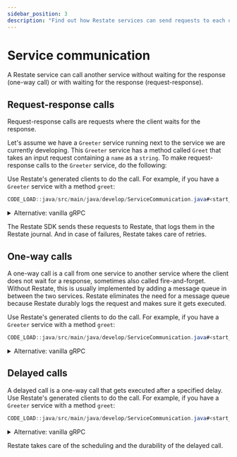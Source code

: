 ```yaml
---
sidebar_position: 3
description: "Find out how Restate services can send requests to each other."
---
```



# Service communication
A Restate service can call another service without waiting for the response (one-way call) or with waiting for the response (request-response).

## Request-response calls
Request-response calls are requests where the client waits for the response.

Let's assume we have a `Greeter` service running next to the service we are currently developing.
This `Greeter` service has a method called `Greet` that takes an input request containing a `name` as a `string`.
To make request-response calls to the `Greeter` service, do the following:

Use Restate's generated clients to do the call.
For example, if you have a `Greeter` service with a method `greet`:

```java
CODE_LOAD::java/src/main/java/develop/ServiceCommunication.java#<start_request_response>-<end_request_response>
```

<details>
<summary>Alternative: vanilla gRPC</summary>

You can do request-response calls via `ctx.call` by supplying it with the gRPC method descriptor and request, by using the generated Protobuf code.
In this example, the `Greet` function requires a `Request` Protobuf message as input with a single `name` parameter.

```java
CODE_LOAD::java/src/main/java/develop/ServiceCommunication.java#<start_grpc_request_response>-<end_grpc_request_response>
```

</details>

The Restate SDK sends these requests to Restate, that logs them in the Restate journal.
And in case of failures, Restate takes care of retries.


## One-way calls
A one-way call is a call from one service to another service where the client does not wait for a response, sometimes also called fire-and-forget.
Without Restate, this is usually implemented by adding a message queue in between the two services. 
Restate eliminates the need for a message queue because Restate durably logs the request and makes sure it gets executed.

Use Restate's generated clients to do the call.
For example, if you have a `Greeter` service with a method `greet`:

```java
CODE_LOAD::java/src/main/java/develop/ServiceCommunication.java#<start_one_way>-<end_one_way>
```

<details>
<summary>Alternative: vanilla gRPC</summary>

You can do one-way calls via `ctx.oneWayCall` by supplying it with the gRPC method descriptor and request, by using the generated Protobuf code.
In this example, the `Greet` function requires a `Request` Protobuf message as input with a single `name` parameter.

```java
CODE_LOAD::java/src/main/java/develop/ServiceCommunication.java#<start_grpc_one_way>-<end_grpc_one_way>
```

</details>


## Delayed calls
A delayed call is a one-way call that gets executed after a specified delay.
Use Restate's generated clients to do the call.
For example, if you have a `Greeter` service with a method `greet`:

```java
CODE_LOAD::java/src/main/java/develop/ServiceCommunication.java#<start_delayed>-<end_delayed>
```

<details>
<summary>Alternative: vanilla gRPC</summary>

You can do delayed calls via `ctx.delayedCall` by supplying it with the gRPC method descriptor and request, by using the generated Protobuf code.
In this example, the `Greet` function requires a `Request` Protobuf message as input with a single `name` parameter.

```java
CODE_LOAD::java/src/main/java/develop/ServiceCommunication.java#<start_grpc_delayed>-<end_grpc_delayed>
```

</details>

Restate takes care of the scheduling and the durability of the delayed call.